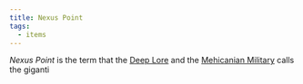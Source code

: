 ```yaml
---
title: Nexus Point
tags:
  - items
---
```


*Nexus Point* is the term that the [Deep Lore](/world/characters/deep-lore/) and
the [Mehicanian Military](/world/organizations/mehicanian-military/) calls the
giganti
